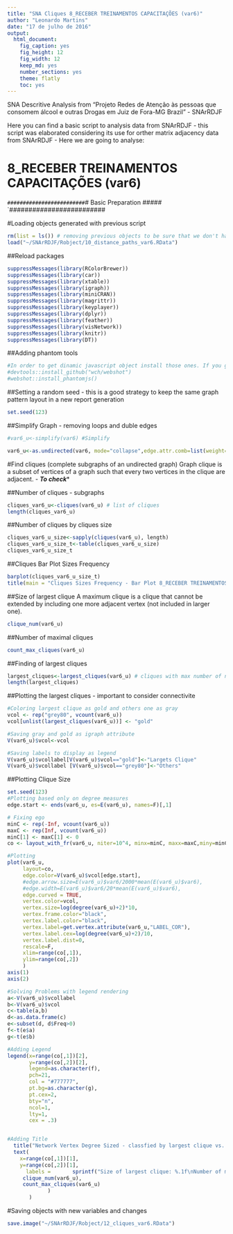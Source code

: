 ```yaml
---
title: "SNA Cliques 8_RECEBER TREINAMENTOS CAPACITAÇÕES (var6)"
author: "Leonardo Martins"
date: "17 de julho de 2016"
output: 
  html_document: 
    fig_caption: yes
    fig_height: 12
    fig_width: 12
    keep_md: yes
    number_sections: yes
    theme: flatly
    toc: yes
---
```

SNA Descritive Analysis from "Projeto Redes de Atenção às pessoas que consomem álcool e outras Drogas em Juiz de Fora-MG   Brazil"  - SNArRDJF

Here you can find a basic script to analysis data from SNArRDJF - this script was elaborated considering its use for orther matrix adjacency data from SNArRDJF - Here we are going to analyse:

# 8_RECEBER TREINAMENTOS CAPACITAÇÕES (var6)

`#########################
`# Basic Preparation #####
`#########################

#Loading objects generated with previous script 
```r
rm(list = ls()) # removing previous objects to be sure that we don't have objects conflicts name
load("~/SNArRDJF/Robject/10_distance_paths_var6.RData")
```
##Reload packages
```r
suppressMessages(library(RColorBrewer))
suppressMessages(library(car))
suppressMessages(library(xtable))
suppressMessages(library(igraph))
suppressMessages(library(miniCRAN))
suppressMessages(library(magrittr))
suppressMessages(library(keyplayer))
suppressMessages(library(dplyr))
suppressMessages(library(feather))
suppressMessages(library(visNetwork))
suppressMessages(library(knitr))
suppressMessages(library(DT))
```
##Adding phantom tools
```r
#In order to get dinamic javascript object install those ones. If you get problems installing go to Stackoverflow.com and type your error to discover what to do. In some cases the libraries need to be intalled in outside R libs.
#devtools::install_github("wch/webshot")
#webshot::install_phantomjs()
```
##Setting a random seed - this is a good strategy to keep the same graph pattern layout in a new report generation
```r
set.seed(123)
```

##Simplify Graph - removing loops and duble edges 
```r
#var6_u<-simplify(var6) #Simplify

var6_u<-as.undirected(var6, mode="collapse",edge.attr.comb=list(weight="mean","ignore"))
```

#Find cliques (complete subgraphs of an undirected graph)
Graph clique is a subset of vertices of a graph such that every two vertices in the clique are adjacent. - ***To check****

##Number of cliques - subgraphs
```r
cliques_var6_u<-cliques(var6_u) # list of cliques 
length(cliques_var6_u)
```
##Number of cliques by cliques size
```r
cliques_var6_u_size<-sapply(cliques(var6_u), length) 
cliques_var6_u_size_t<-table(cliques_var6_u_size)
cliques_var6_u_size_t
```

##Cliques Bar Plot Sizes Frequency
```r
barplot(cliques_var6_u_size_t)
title(main = "Cliques Sizes Frequency - Bar Plot 8_RECEBER TREINAMENTOS CAPACITAÇÕES (var6)", font.main = 4)
```

##Size of largest clique 
A maximum clique is a clique that cannot be extended by including one more adjacent vertex (not included in larger one). 
```r
clique_num(var6_u)
```
##Number of maximal cliques
```r
count_max_cliques(var6_u)
```
##Finding of largest cliques
```r
largest_cliques<-largest_cliques(var6_u) # cliques with max number of nodes
length(largest_cliques)
```

##Plotting the largest cliques - important to consider connectivite 
```r
#Coloring largest clique as gold and others one as gray
vcol <- rep("grey80", vcount(var6_u))
vcol[unlist(largest_cliques(var6_u))] <- "gold"

#Saving gray and gold as igraph attribute
V(var6_u)$vcol<-vcol

#Saving labels to display as legend
V(var6_u)$vcollabel[V(var6_u)$vcol=="gold"]<-"Largets Clique"
V(var6_u)$vcollabel [V(var6_u)$vcol=="grey80"]<-"Others"
```
##Plotting Clique Size
```r
set.seed(123)
#Plotting based only on degree measures 
edge.start <- ends(var6_u, es=E(var6_u), names=F)[,1]

# Fixing ego
minC <- rep(-Inf, vcount(var6_u))
maxC <- rep(Inf, vcount(var6_u))
minC[1] <- maxC[1] <- 0
co <- layout_with_fr(var6_u, niter=10^4, minx=minC, maxx=maxC,miny=minC, maxy=maxC, weights=E(var6_u)$var6)

#Plotting
plot(var6_u, 
     layout=co,
     edge.color=V(var6_u)$vcol[edge.start],
     #edge.arrow.size=E(var6_u)$var6/2000*mean(E(var6_u)$var6),
     #edge.width=E(var6_u)$var6/20*mean(E(var6_u)$var6),
     edge.curved = TRUE,
     vertex.color=vcol,
     vertex.size=log(degree(var6_u)+2)*10,
     vertex.frame.color="black",
     vertex.label.color="black",
     vertex.label=get.vertex.attribute(var6_u,"LABEL_COR"),
     vertex.label.cex=log(degree(var6_u)+2)/10,
     vertex.label.dist=0,
     rescale=F,
     xlim=range(co[,1]), 
     ylim=range(co[,2])
     )
axis(1)
axis(2)

#Solving Problems with legend rendering 
a<-V(var6_u)$vcollabel
b<-V(var6_u)$vcol
c<-table(a,b)
d<-as.data.frame(c)
e<-subset(d, d$Freq>0)
f<-t(e$a)
g<-t(e$b)

#Adding Legend
legend(x=range(co[,1])[2], 
       y=range(co[,2])[2],
       legend=as.character(f),
       pch=21,
       col = "#777777", 
       pt.bg=as.character(g),
       pt.cex=2,
       bty="n", 
       ncol=1,
       lty=1,
       cex = .3)


#Adding Title
  title("Network Vertex Degree Sized - classfied by largest clique vs. others", sub = "Source: from authors ")  
  text( 
    x=range(co[,1])[1],
    y=range(co[,2])[1], 
      labels =       sprintf("Size of largest clique: %.1f\nNumber of maximal cliques: %.1f",
     clique_num(var6_u), 
     count_max_cliques(var6_u)
             )
       )
```
#Saving objects with new variables and changes
```r
save.image("~/SNArRDJF/Robject/12_cliques_var6.RData") 
```


